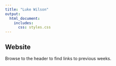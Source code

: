 ```yaml
---
title: "Luke Wilson"
output: 
  html_document:
    includes: 
      css: styles.css
---
```


## Website

Browse to the header to find links to previous weeks. 